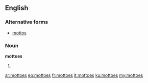 ==English==

===Alternative forms===
*[[mottos]]

===Noun===
'''mottoes'''

# {{plural of|[[motto]]}}

[[ar:mottoes]]
[[eo:mottoes]]
[[fr:mottoes]]
[[it:mottoes]]
[[ku:mottoes]]
[[my:mottoes]]